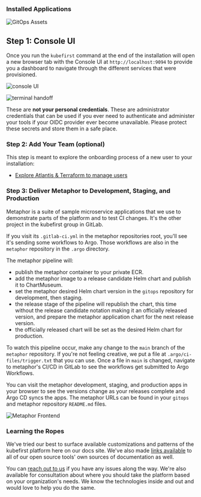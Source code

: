 ### Installed Applications

![GitOps Assets](../../../img/kubefirst/gitlab/gitops-assets.png)

## Step 1: Console UI

Once you run the `kubefirst` command at the end of the installation will open a new browser tab with the Console UI at `http://localhost:9094` to provide you a dashboard to navigate through the different services that were provisioned.

![console UI](../../../img/common/gitlab/console.png)

![terminal handoff](../../../img/kubefirst/getting-started/cluster-create-result.png)

These are **not your personal credentials**. These are administrator credentials that can be used if you ever need to authenticate and administer your tools if your OIDC provider ever become unavailable. Please protect these secrets and store them in a safe place.

### Step 2: Add Your Team (optional)

This step is meant to explore the onboarding process of a new user to your installation:

- [Explore Atlantis & Terraform to manage users](../../explore/user-creation.mdx)

### Step 3: Deliver Metaphor to Development, Staging, and Production

Metaphor is a suite of sample microservice applications that we use to demonstrate parts of the platform and to test CI changes. It's the other project in the kubefirst group in GitLab.

If you visit its `.gitlab-ci.yml` in the metaphor repositories root, you'll see it's sending some workflows to Argo. Those workflows are also in the `metaphor` repository in the `.argo` directory.

The metaphor pipeline will:

- publish the metaphor container to your private ECR.
- add the metaphor image to a release candidate Helm chart and publish it to ChartMuseum.
- set the metaphor desired Helm chart version in the `gitops` repository for development, then staging.
- the release stage of the pipeline will republish the chart, this time without the release candidate notation making it an officially released version, and prepare the metaphor application chart for the next release version.
- the officially released chart will be set as the desired Helm chart for production.

To watch this pipeline occur, make any change to the `main` branch of the `metaphor` repository. If you're not feeling creative, we put a file at `.argo/ci-files/trigger.txt` that you can use. Once a file in `main` is changed, navigate to metaphor's CI/CD in GitLab to see the workflows get submitted to Argo Workflows.

You can visit the metaphor development, staging, and production apps in your browser to see the versions change as your releases complete and Argo CD syncs the apps. The metaphor URLs can be found in your `gitops` and metaphor repository `README.md` files.

![Metaphor Frontend](../../../img/kubefirst/metaphor/metaphor-frontend.png)

### Learning the Ropes

We've tried our best to surface available customizations and patterns of the kubefirst platform here on our docs site. We've also made [links available](../../credits.mdx) to all of our open source tools' own sources of documentation as well.

You can [reach out to us](https://kubefirst.io/slack) if you have any issues along the way. We're also available for consultation about where you should take the platform based on your organization's needs. We know the technologies inside and out and would love to help you do the same.